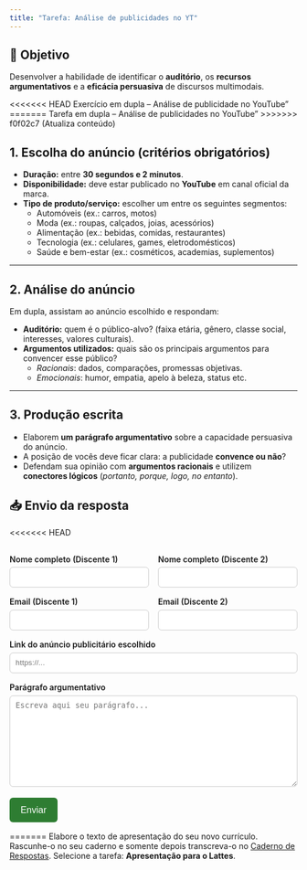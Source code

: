 ```yaml
---
title: "Tarefa: Análise de publicidades no YT"
---
```


::: callout-tip
## 🎯 Objetivo
Desenvolver a habilidade de identificar o **auditório**, os **recursos argumentativos** e a **eficácia persuasiva** de discursos multimodais.
:::

<<<<<<< HEAD
Exercício em dupla – Análise de publicidade no YouTube"
=======
Tarefa em dupla – Análise de publicidades no YouTube"
>>>>>>> f0f02c7 (Atualiza conteúdo)

::: callout-note
## 1. Escolha do anúncio (critérios obrigatórios)

- **Duração:** entre **30 segundos e 2 minutos**.  
- **Disponibilidade:** deve estar publicado no **YouTube** em canal oficial da marca.  
- **Tipo de produto/serviço:** escolher um entre os seguintes segmentos:  
  - Automóveis (ex.: carros, motos)  
  - Moda (ex.: roupas, calçados, joias, acessórios)  
  - Alimentação (ex.: bebidas, comidas, restaurantes)  
  - Tecnologia (ex.: celulares, games, eletrodomésticos)  
  - Saúde e bem-estar (ex.: cosméticos, academias, suplementos)  
:::

---

::: callout-important
## 2. Análise do anúncio

Em dupla, assistam ao anúncio escolhido e respondam:

- **Auditório:** quem é o público-alvo? (faixa etária, gênero, classe social, interesses, valores culturais).  
- **Argumentos utilizados:** quais são os principais argumentos para convencer esse público?  
  - *Racionais*: dados, comparações, promessas objetivas.  
  - *Emocionais*: humor, empatia, apelo à beleza, status etc.  
:::

---

::: callout-warning
## 3. Produção escrita

- Elaborem **um parágrafo argumentativo** sobre a capacidade persuasiva do anúncio.  
- A posição de vocês deve ficar clara: a publicidade **convence ou não**?  
- Defendam sua opinião com **argumentos racionais** e utilizem **conectores lógicos** (*portanto, porque, logo, no entanto*).  
:::

## 📥 Envio da resposta

<<<<<<< HEAD
```{=html}
<form id="form-anuncio" style="max-width:680px">
  <div style="display:grid;grid-template-columns:1fr 1fr;gap:1rem">
    <div>
      <label for="discente1" style="display:block;margin-top:1rem;font-weight:600">Nome completo (Discente 1)</label>
      <input type="text" id="discente1" name="discente1" required
             style="width:100%;padding:.6rem;margin-top:.35rem;border:1px solid #ccc;border-radius:6px">

      <label for="email1" style="display:block;margin-top:1rem;font-weight:600">Email (Discente 1)</label>
      <input type="email" id="email1" name="email1" required
             style="width:100%;padding:.6rem;margin-top:.35rem;border:1px solid #ccc;border-radius:6px">
    </div>

    <div>
      <label for="discente2" style="display:block;margin-top:1rem;font-weight:600">Nome completo (Discente 2)</label>
      <input type="text" id="discente2" name="discente2" required
             style="width:100%;padding:.6rem;margin-top:.35rem;border:1px solid #ccc;border-radius:6px">

      <label for="email2" style="display:block;margin-top:1rem;font-weight:600">Email (Discente 2)</label>
      <input type="email" id="email2" name="email2" required
             style="width:100%;padding:.6rem;margin-top:.35rem;border:1px solid #ccc;border-radius:6px">
    </div>
  </div>

  <label for="link" style="display:block;margin-top:1rem;font-weight:600">Link do anúncio publicitário escolhido</label>
  <input type="url" id="link" name="link" placeholder="https://..." required
         style="width:100%;padding:.6rem;margin-top:.35rem;border:1px solid #ccc;border-radius:6px">

  <label for="paragrafo" style="display:block;margin-top:1rem;font-weight:600">Parágrafo argumentativo</label>
  <textarea id="paragrafo" name="paragrafo" placeholder="Escreva aqui seu parágrafo..." required
            style="width:100%;min-height:160px;padding:.6rem;margin-top:.35rem;border:1px solid #ccc;border-radius:6px"></textarea>

  <button type="submit"
          style="margin-top:1.2rem;padding:.8rem 1.2rem;background:#2e7d32;color:#fff;border:0;border-radius:6px;cursor:pointer;font-size:1rem">
    Enviar
  </button>
  <div id="status" class="msg" aria-live="polite" style="margin-top:1rem;font-weight:600"></div>
</form>

<script>
  // Cole aqui a URL /exec do seu Web App recém-deployado
  const WEBAPP_URL = "https://script.google.com/macros/s/AKfycbznihHGCw1TDuP5R080gqlYJT7aZeTav1vWcn9APvpiztWNXmYwqNBQKe-PktPZ7f403A/exec";

  document.getElementById("form-anuncio").addEventListener("submit", async (ev) => {
    ev.preventDefault();
    const status = document.getElementById("status");
    status.style.color = "";
    status.textContent = "Enviando...";

    const payload = new URLSearchParams({
      nome1: document.getElementById("discente1").value.trim(),
      email1: document.getElementById("email1").value.trim(),
      nome2: document.getElementById("discente2").value.trim(),
      email2: document.getElementById("email2").value.trim(),
      link:  document.getElementById("link").value.trim(),
      resposta: document.getElementById("paragrafo").value.trim()
    });

    try {
      const resp = await fetch(WEBAPP_URL, {
        method: "POST",
        headers: { "Content-Type": "application/x-www-form-urlencoded;charset=UTF-8" },
        body: payload.toString()
      });

      const data = await resp.json();
      if (data.ok) {
        status.style.color = "#2e7d32";
        status.textContent = "✅ Enviado com sucesso!";
        ev.target.reset();
      } else {
        status.style.color = "#c62828";
        status.textContent = "❌ Erro: " + (data.error || "Não foi possível enviar.");
      }
    } catch (err) {
      status.style.color = "#c62828";
      status.textContent = "❌ Falha de rede ou permissão. Confira o deploy (Anyone) e a URL /exec.";
    }
  });
</script>
```
=======
Elabore o texto de apresentação do seu novo currículo. Rascunhe-o no seu caderno e somente depois transcreva-o no [Caderno de Respostas](portifolio.qmd). Selecione a tarefa: **Apresentação para o Lattes**.
